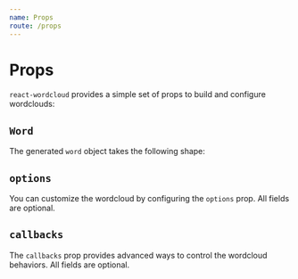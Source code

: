 ```yaml
---
name: Props
route: /props
---
```




# Props

`react-wordcloud` provides a simple set of props to build and configure wordclouds:

<Props of={ComponentProps} />

## `Word`

The generated `word` object takes the following shape:

<Props of={WordInterface} />

## `options`

You can customize the wordcloud by configuring the `options` prop. All fields are optional.

<Props of={OptionsInterface} />

## `callbacks`

The `callbacks` prop provides advanced ways to control the wordcloud behaviors. All fields are optional.

<Props of={CallbacksInterface} />
